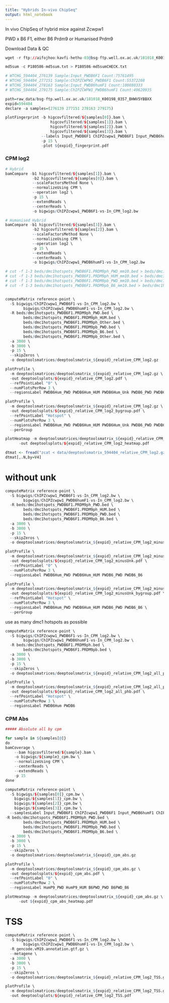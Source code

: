 ```yaml
---
title: "Hybrids In-vivo ChipSeq"
output: html_notebook
---
```


In vivo ChipSeq of hybrid mice against Zcwpw1

PWD x B6 F1, either B6 Prdm9 or Humanised Prdm9

Download Data & QC

```r

wget -r ftp://aifojhoo:kavfi-hethu-03@bsg-ftp.well.ox.ac.uk/181018_K00198_0357_BHWV5YBBXX

md5sum -c P180586-md5sum.txt > P180586-md5sumCHECK.txt

# WTCHG_594404_276139 Sample:Input_PWDB6F1 Count:75761495
# WTCHG_594404_277151 Sample:ChIPZCWPW1_PWDB6F1 Count:55372208
# WTCHG_594404_278163 Sample:Input_PWDB6humF1 Count:100880333
# WTCHG_594404_279175 Sample:ChIPZCWPW1_PWDB6humF1 Count:49620935

path=raw_data/bsg-ftp.well.ox.ac.uk/181018_K00198_0357_BHWV5YBBXX
expid=594404
declare -a samples=(276139 277151 278163 279175)

```


```r
plotFingerprint -b higcovfiltered/${samples[0]}.bam \
                    higcovfiltered/${samples[1]}.bam \
                    higcovfiltered/${samples[2]}.bam \
                    higcovfiltered/${samples[3]}.bam \
                --labels Input_PWDB6F1 ChIPZcwpw1_PWDB6F1 Input_PWDB6humF1 ChIPZcwpw1_PWDB6humF1\
                -p 15 \
                -plot ${expid}_fingerprint.pdf

```


### CPM log2

```r

# Hybrid
bamCompare -b1 higcovfiltered/${samples[1]}.bam \
            -b2 higcovfiltered/${samples[0]}.bam \
            --scaleFactorsMethod None \
            --normalizeUsing CPM \
            --operation log2 \
            -p 15 \
            --extendReads \
            --centerReads \
            -o bigwigs/ChIPZcwpw1_PWDB6F1-vs-In_CPM_log2.bw

# Humanised Hybrid
bamCompare -b1 higcovfiltered/${samples[3]}.bam \
            -b2 higcovfiltered/${samples[2]}.bam \
            --scaleFactorsMethod None \
            --normalizeUsing CPM \
            --operation log2 \
            -p 15 \
            --extendReads \
            --centerReads \
            -o bigwigs/ChIPZcwpw1_PWDB6humF1-vs-In_CPM_log2.bw

# cut -f 1-3 beds/dmc1hotspots_PWDB6F1.PRDM9ph_PWD_mm10.bed > beds/dmc1hotspots_PWDB6F1.PRDM9ph_PWD_mm10_B.bed
# cut -f 1-3 beds/dmc1hotspots_PWDB6F1.PRDM9ph_HUM_mm10.bed > beds/dmc1hotspots_PWDB6F1.PRDM9ph_HUM_mm10_B.bed
# cut -f 1-3 beds/dmc1hotspots_PWDB6F1.PRDM9pb_PWD_mm10.bed > beds/dmc1hotspots_PWDB6F1.PRDM9pb_PWD_mm10_B.bed
# cut -f 1-3 beds/dmc1hotspots_PWDB6F1.PRDM9pb_B6_mm10.bed > beds/dmc1hotspots_PWDB6F1.PRDM9pb_B6_mm10_B.bed


computeMatrix reference-point \
  -S bigwigs/ChIPZcwpw1_PWDB6F1-vs-In_CPM_log2.bw \
        bigwigs/ChIPZcwpw1_PWDB6humF1-vs-In_CPM_log2.bw \
  -R beds/dmc1hotspots_PWDB6F1.PRDM9ph_PWD.bed \
        beds/dmc1hotspots_PWDB6F1.PRDM9ph_HUM.bed \
        beds/dmc1hotspots_PWDB6F1.PRDM9ph_Other.bed \
        beds/dmc1hotspots_PWDB6F1.PRDM9pb_PWD.bed \
        beds/dmc1hotspots_PWDB6F1.PRDM9pb_B6.bed \
        beds/dmc1hotspots_PWDB6F1.PRDM9pb_Other.bed \
  -a 3000 \
  -b 3000 \
  -p 15 \
  --skipZeros \
  -o deeptoolsmatrices/deeptoolsmatrix_${expid}_relative_CPM_log2.gz

plotProfile \
  -m deeptoolsmatrices/deeptoolsmatrix_${expid}_relative_CPM_log2.gz \
  -out deeptoolsplots/${expid}_relative_CPM_log2.pdf \
  --refPointLabel "0" \
  --numPlotsPerRow 3 \
  --regionsLabel PWDB6Hum_PWD PWDB6Hum_HUM PWDB6Hum_Unk PWDB6_PWD PWDB6_B6 PWDB6_Unk

plotProfile \
  -m deeptoolsmatrices/deeptoolsmatrix_${expid}_relative_CPM_log2.gz \
  -out deeptoolsplots/${expid}_relative_CPM_log2_bygroup.pdf \
  --refPointLabel "Hotspot" \
  --numPlotsPerRow 3 \
  --regionsLabel PWDB6Hum_PWD PWDB6Hum_HUM PWDB6Hum_Unk PWDB6_PWD PWDB6_B6 PWDB6_Unk \
  --perGroup

plotHeatmap -m deeptoolsmatrices/deeptoolsmatrix_${expid}_relative_CPM_log2.gz \
      -out deeptoolsplots/${expid}_relative_CPM_log2_heatmap.pdf

```

```r
dtmat <- fread("zcat < data/deeptoolsmatrix_594404_relative_CPM_log2.gz", skip = 1)
dtmat[,.N,by=V4]
```


# without unk

```r
computeMatrix reference-point \
  -S bigwigs/ChIPZcwpw1_PWDB6F1-vs-In_CPM_log2.bw \
        bigwigs/ChIPZcwpw1_PWDB6humF1-vs-In_CPM_log2.bw \
  -R beds/dmc1hotspots_PWDB6F1.PRDM9ph_PWD.bed \
        beds/dmc1hotspots_PWDB6F1.PRDM9ph_HUM.bed \
        beds/dmc1hotspots_PWDB6F1.PRDM9pb_PWD.bed \
        beds/dmc1hotspots_PWDB6F1.PRDM9pb_B6.bed \
  -a 3000 \
  -b 3000 \
  -p 15 \
  --skipZeros \
  -o deeptoolsmatrices/deeptoolsmatrix_${expid}_relative_CPM_log2_minusUnk.gz

plotProfile \
  -m deeptoolsmatrices/deeptoolsmatrix_${expid}_relative_CPM_log2_minusUnk.gz \
  -out deeptoolsplots/${expid}_relative_CPM_log2_minusUnk.pdf \
  --refPointLabel "0" \
  --numPlotsPerRow 3 \
  --regionsLabel PWDB6Hum_PWD PWDB6Hum_HUM PWDB6_PWD PWDB6_B6

plotProfile \
  -m deeptoolsmatrices/deeptoolsmatrix_${expid}_relative_CPM_log2_minusUnk.gz \
  -out deeptoolsplots/${expid}_relative_CPM_log2_minusUnk_bygroup.pdf \
  --refPointLabel "Hotspot" \
  --numPlotsPerRow 3 \
  --regionsLabel PWDB6Hum_PWD PWDB6Hum_HUM PWDB6_PWD PWDB6_B6 \
  --perGroup

```


use as many dmc1 hotspots as possible

```r
computeMatrix reference-point \
  -S bigwigs/ChIPZcwpw1_PWDB6F1-vs-In_CPM_log2.bw \
        bigwigs/ChIPZcwpw1_PWDB6humF1-vs-In_CPM_log2.bw \
  -R beds/dmc1hotspots_PWDB6F1.PRDM9ph.bed \
        beds/dmc1hotspots_PWDB6F1.PRDM9pb.bed \
  -a 3000 \
  -b 3000 \
  -p 15 \
  --skipZeros \
  -o deeptoolsmatrices/deeptoolsmatrix_${expid}_relative_CPM_log2_all_phb.gz

plotProfile \
  -m deeptoolsmatrices/deeptoolsmatrix_${expid}_relative_CPM_log2_all_phb.gz \
  -out deeptoolsplots/${expid}_relative_CPM_log2_all_phb.pdf \
  --refPointLabel "Hotspot" \
  --numPlotsPerRow 3 \
  --regionsLabel PWDB6Hum PWDB6

```



### CPM Abs

```r
##### Absolute all by cpm

for sample in ${samples[@]}
do
bamCoverage \
    --bam higcovfiltered/${sample}.bam \
    -o bigwigs/${sample}_cpm.bw \
    --normalizeUsing CPM \
    --centerReads \
    --extendReads \
    -p 15
done

computeMatrix reference-point \
  -S bigwigs/${samples[0]}_cpm.bw \
    bigwigs/${samples[1]}_cpm.bw \
    bigwigs/${samples[2]}_cpm.bw \
    bigwigs/${samples[3]}_cpm.bw \
  --samplesLabel Input_PWDB6F1 ChIPZcwpw1_PWDB6F1 Input_PWDB6humF1 ChIPZcwpw1_PWDB6humF1 \
-R beds/dmc1hotspots_PWDB6F1.PRDM9ph_PWD.bed \
        beds/dmc1hotspots_PWDB6F1.PRDM9ph_HUM.bed \
        beds/dmc1hotspots_PWDB6F1.PRDM9pb_PWD.bed \
        beds/dmc1hotspots_PWDB6F1.PRDM9pb_B6.bed \
  -a 3000 \
  -b 3000 \
  -p 15 \
  --skipZeros \
  -o deeptoolsmatrices/deeptoolsmatrix_${expid}_cpm_abs.gz

plotProfile \
  -m deeptoolsmatrices/deeptoolsmatrix_${expid}_cpm_abs.gz \
  -out deeptoolsplots/${expid}_cpm_abs.pdf \
  --refPointLabel "0" \
  --numPlotsPerRow 2 \
  --regionsLabel HumP9_PWD HumP9_HUM B6PWD_PWD B6PWD_B6

plotHeatmap -m deeptoolsmatrices/deeptoolsmatrix_${expid}_cpm_abs.gz \
      -out ${expid}_cpm_abs_heatmap.pdf
```

# TSS

```r
computeMatrix reference-point \
  -S bigwigs/ChIPZcwpw1_PWDB6F1-vs-In_CPM_log2.bw \
        bigwigs/ChIPZcwpw1_PWDB6humF1-vs-In_CPM_log2.bw \
  -R gencode.vM19.annotation.gtf.gz \
  --metagene \
  -a 3000 \
  -b 3000 \
  -p 15 \
  --skipZeros \
  -o deeptoolsmatrices/deeptoolsmatrix_${expid}_relative_CPM_log2_TSS.gz

plotProfile \
  -m deeptoolsmatrices/deeptoolsmatrix_${expid}_relative_CPM_log2_TSS.gz \
  -out deeptoolsplots/${expid}_relative_CPM_log2_TSS.pdf


```

